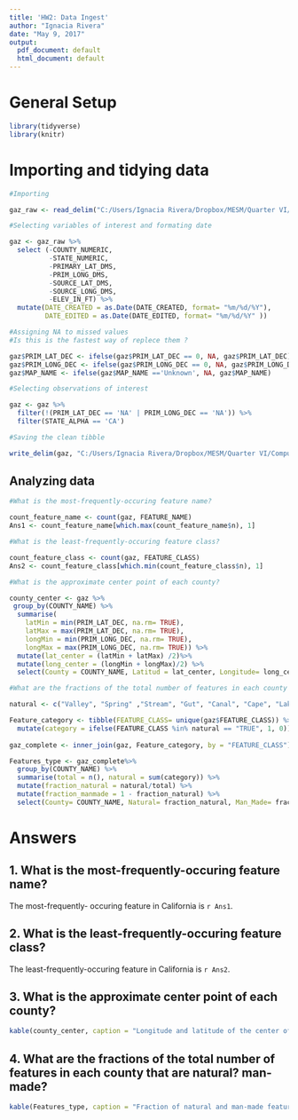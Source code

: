 ```yaml
---
title: 'HW2: Data Ingest'
author: "Ignacia Rivera"
date: "May 9, 2017"
output:
  pdf_document: default
  html_document: default
---
```


# General Setup

```r

library(tidyverse)
library(knitr)

```

# Importing and tidying data

```r

#Importing

gaz_raw <- read_delim("C:/Users/Ignacia Rivera/Dropbox/MESM/Quarter VI/ComputingForEnvScience/Rivera_ESM262/HW2/CA_Features_20170401.txt", delim= "|")

#Selecting variables of interest and formating date

gaz <- gaz_raw %>% 
  select (-COUNTY_NUMERIC, 
          -STATE_NUMERIC, 
          -PRIMARY_LAT_DMS, 
          -PRIM_LONG_DMS, 
          -SOURCE_LAT_DMS, 
          -SOURCE_LONG_DMS, 
          -ELEV_IN_FT) %>% 
  mutate(DATE_CREATED = as.Date(DATE_CREATED, format= "%m/%d/%Y"), 
         DATE_EDITED = as.Date(DATE_EDITED, format= "%m/%d/%Y" ))

#Assigning NA to missed values
#Is this is the fastest way of replece them ?

gaz$PRIM_LAT_DEC <- ifelse(gaz$PRIM_LAT_DEC == 0, NA, gaz$PRIM_LAT_DEC)
gaz$PRIM_LONG_DEC <- ifelse(gaz$PRIM_LONG_DEC == 0, NA, gaz$PRIM_LONG_DEC)
gaz$MAP_NAME <- ifelse(gaz$MAP_NAME =='Unknown', NA, gaz$MAP_NAME)

#Selecting observations of interest

gaz <- gaz %>%
  filter(!(PRIM_LAT_DEC == 'NA' | PRIM_LONG_DEC == 'NA')) %>% 
  filter(STATE_ALPHA == 'CA')

#Saving the clean tibble

write_delim(gaz, "C:/Users/Ignacia Rivera/Dropbox/MESM/Quarter VI/ComputingForEnvScience/Rivera_ESM262/HW2/gaz.csv", delim= "|")

```

<div style="page-break-after: always;"></div>

## Analyzing data

```r

#What is the most-frequently-occuring feature name?

count_feature_name <- count(gaz, FEATURE_NAME)
Ans1 <- count_feature_name[which.max(count_feature_name$n), 1]

#What is the least-frequently-occuring feature class?

count_feature_class <- count(gaz, FEATURE_CLASS)
Ans2 <- count_feature_class[which.min(count_feature_class$n), 1]

#What is the approximate center point of each county?

county_center <- gaz %>%
 group_by(COUNTY_NAME) %>%
  summarise(
    latMin = min(PRIM_LAT_DEC, na.rm= TRUE),
    latMax = max(PRIM_LAT_DEC, na.rm= TRUE),
    longMin = min(PRIM_LONG_DEC, na.rm= TRUE),
    longMax = max(PRIM_LONG_DEC, na.rm= TRUE)) %>% 
  mutate(lat_center = (latMin + latMax) /2)%>% 
  mutate(long_center = (longMin + longMax)/2) %>% 
  select(County = COUNTY_NAME, Latitud = lat_center, Longitude= long_center)

#What are the fractions of the total number of features in each county that are natural? man-made?

natural <- c("Valley", "Spring" ,"Stream", "Gut", "Canal", "Cape", "Lake", "Summit", "Plain", "Woods",   "Gap",   "Ridge","Bay",  "Beach",   "Channel", "Slope", "Island",  "Basin",   "Cliff", "Swamp", "Area" , "Bend",  "Range", "Falls",  "Forest", "Lava", "Rapids",   "Crater", "Glacier", "Oilfield","Sea", "Arroyo","Isthmus")

Feature_category <- tibble(FEATURE_CLASS= unique(gaz$FEATURE_CLASS)) %>% 
  mutate(category = ifelse(FEATURE_CLASS %in% natural == "TRUE", 1, 0)) #1 = natural, 0= man-made
  
gaz_complete <- inner_join(gaz, Feature_category, by = "FEATURE_CLASS")

Features_type <- gaz_complete%>% 
  group_by(COUNTY_NAME) %>% 
  summarise(total = n(), natural = sum(category)) %>% 
  mutate(fraction_natural = natural/total) %>% 
  mutate(fraction_manmade = 1 - fraction_natural) %>% 
  select(County= COUNTY_NAME, Natural= fraction_natural, Man_Made= fraction_manmade)

```

# Answers 

## 1. What is the most-frequently-occuring feature name?

 The most-frequently- occuring feature in California is `r Ans1`.
 
## 2. What is the least-frequently-occuring feature class?

 The least-frequently-occuring feature in California is `r Ans2`.
 
## 3. What is the approximate center point of each county?

```r

kable(county_center, caption = "Longitude and latitude of the center of each county in California.")
```

## 4. What are the fractions of the total number of features in each county that are natural? man-made?

```r

kable(Features_type, caption = "Fraction of natural and man-made features in each county in California.")
```
